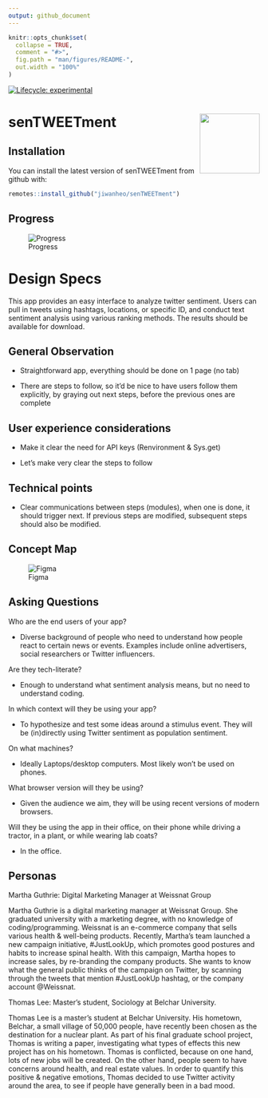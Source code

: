 ```yaml
---
output: github_document
---
```


<!-- README.md is generated from README.Rmd. Please edit that file -->

```r
knitr::opts_chunk$set(
  collapse = TRUE,
  comment = "#>",
  fig.path = "man/figures/README-",
  out.width = "100%"
)
```

<!-- badges: start -->
[![Lifecycle: experimental](https://img.shields.io/badge/lifecycle-experimental-orange.svg)](https://lifecycle.r-lib.org/articles/stages.html#experimental)
<!-- badges: end -->

# senTWEETment <img src="inst/app/www/hex.png" align="right" width="120"/>

## Installation

You can install the latest version of senTWEETment from github with:

``` r
remotes::install_github("jiwanheo/senTWEETment")
```

## Progress

![Progress](inst/app/www/progress.gif)

# Design Specs

This app provides an easy interface to analyze twitter sentiment. Users can pull in tweets using hashtags, locations, or specific ID, and conduct text sentiment analysis using various ranking methods. The results should be available for download.

## General Observation

- Straightforward app, everything should be done on 1 page (no tab)

- There are steps to follow, so it'd be nice to have users follow them explicitly, by graying out next steps, before the previous ones are complete


## User experience considerations

- Make it clear the need for API keys (Renvironment & Sys.get)

- Let's make very clear the steps to follow

## Technical points

- Clear communications between steps (modules), when one is done, it should trigger next. If previous steps are modified, subsequent steps should also be modified.

## Concept Map

![Figma](https://www.figma.com/file/KnIro6aWjUj5KwMHlwTb93/senTWEETment?node-id=0%3A1)

## Asking Questions

Who are the end users of your app?

- Diverse background of people who need to understand how people react to certain news or events. Examples include online advertisers, social researchers or Twitter influencers.

Are they tech-literate?

- Enough to understand what sentiment analysis means, but no need to understand coding.

In which context will they be using your app?

- To hypothesize and test some ideas around a stimulus event. They will be (in)directly using Twitter sentiment as population sentiment.

On what machines?

- Ideally Laptops/desktop computers. Most likely won't be used on phones. 

What browser version will they be using?

- Given the audience we aim, they will be using recent versions of modern browsers. 

Will they be using the app in their office, on their phone while driving a tractor, in a plant, or while wearing lab coats?

- In the office.

## Personas

Martha Guthrie: Digital Marketing Manager at Weissnat Group

Martha Guthrie is a digital marketing manager at Weissnat Group. She graduated university with a marketing degree, with no knowledge of coding/programming. Weissnat is an e-commerce company that sells various health & well-being products. Recently, Martha's team launched a new campaign initiative, #JustLookUp, which promotes good postures and habits to increase spinal health. With this campaign, Martha hopes to increase sales, by re-branding the company products. She wants to know what the general public thinks of the campaign on Twitter, by scanning through the tweets that mention #JustLookUp hashtag, or the company account @Weissnat.

Thomas Lee: Master's student, Sociology at Belchar University.

Thomas Lee is a master's student at Belchar University. His hometown, Belchar, a small village of 50,000 people, have recently been chosen as the destination for a nuclear plant. As part of his final graduate school project, Thomas is writing a paper, investigating what types of effects this new project has on his hometown. Thomas is conflicted, because on one hand, lots of new jobs will be created. On the other hand, people seem to have concerns around health, and real estate values. In order to quantify this positive & negative emotions, Thomas decided to use Twitter activity around the area, to see if people have generally been in a bad mood.
